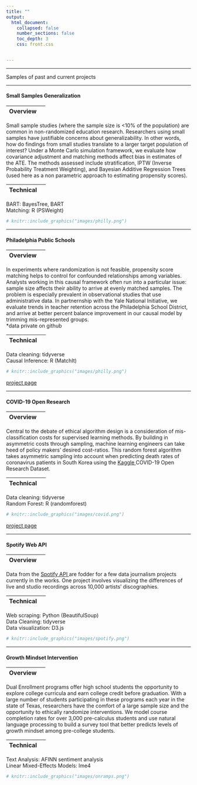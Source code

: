 ```yaml
---
title: ""
output: 
  html_document:
    collapsed: false
    number_sections: false
    toc_depth: 3
    css: front.css


---
```


---


<p> Samples of past and current projects </p>


---

#### Small Samples Generalization



<div class="row">
<div class="col-sm-6">

|Overview |  |
|:--------|-------:|

Small sample studies (where the sample size is <10% of the population) are common in non-randomized education research. Researchers using small samples have justifiable concerns about generalizability. In other words, how do findings from small studies translate to a larger target population of interest? Under a Monte Carlo simulation framework, we evaluate how covariance adjustment and matching methods affect bias in estimates of the ATE. The methods assessed include stratification, IPTW (Inverse Probability Treatment Weighting), and Bayesian Additive Regression Trees (used here as a non parametric approach to estimating propensity scores).

|Technical |  |
|:--------|-------:|
BART: BayesTree, BART </br>
Matching: R (PSWeight)


</div>
<div class="col-sm-6">
```r
# knitr::include_graphics("images/philly.png")
```
</div>
</div>

<div class="row">
<div class="col-sm-6">


  <a href="https://github.com/katjanewilson/" target = "_blank"><i class="fa fa-github" aria-hidden="true"></i></a>
</div>
<div class="col-sm-6">
</div>
</div>

---

#### Philadelphia Public Schools



<div class="row">
<div class="col-sm-6">

|Overview |  |
|:--------|-------:|

In experiments where randomization is not feasible, propensity score matching helps to control for confounded relationships among variables. Analysts working in this causal framework often run into a particular issue: sample size affects their ability to arrive at evenly matched samples. The problem is especially prevalent in observational studies that use administrative data. In partnernship with the Yale National Initiative, we evaluate trends in teacher retention across the Philadelphia School District, and arrive at better percent balance improvement in our causal model by trimming mis-represented groups. </br> *data private on github

|Technical |  |
|:--------|-------:|
Data cleaning: tidyverse </br>
Causal Inference: R (MatchIt)


</div>
<div class="col-sm-6">
```r
# knitr::include_graphics("images/philly.png")
```
</div>
</div>

<div class="row">
<div class="col-sm-6">

<a href = "https://katjanewilson.github.io/Yale-National-Initiative/" target = "_blank"> project page </a>

  <a href="https://github.com/katjanewilson/PhillyTeacherRetention-Causal" target = "_blank"><i class="fa fa-github" aria-hidden="true"></i></a>
</div>
<div class="col-sm-6">
</div>
</div>

---


#### COVID-19 Open Research


<div class="row">
<div class="col-sm-6">

|Overview |  |
|:--------|-------:|

Central to the debate of ethical algorithm design is a consideration of mis-classification costs for supervised learning methods. By building in asymmetric costs through sampling, machine learning engineers can take heed of policy makers' desired cost-ratios. This random forest algorithm takes asymmetric sampling into account when predicting death rates of coronavirus patients in South Korea using the <a href = "https://www.kaggle.com/allen-institute-for-ai/CORD-19-research-challenge/" target = "_blank"> Kaggle </a>COVID-19 Open Research Dataset.</br>

|Technical |  |
|:--------|-------:|

Data cleaning: tidyverse </br>
Random Forest: R (randomforest)


</div>
<div class="col-sm-6">
```r
# knitr::include_graphics("images/covid.png")
```
</div>
</div>

<div class="row">
<div class="col-sm-6">

<a href = "https://katjanewilson.github.io/Kaggle-Open-Research-Challenge-Random-Forest/" target = "_blank"> project page </a>

  <a href="https://github.com/katjanewilson/CORD-Random-Forest" target = "_blank"><i class="fa fa-github" aria-hidden="true"></i></a>
</div>
<div class="col-sm-6">
</div>
</div>

---

#### Spotify Web API


<div class="row">
<div class="col-sm-6">

|Overview|  |
|:--------|-------:|

  Data from the <a href = "https://developer.spotify.com/documentation/web-api/" target = "_blank"> Spotify API </a> are fodder for a few data journalism projects currently in the works. One project involves visualizing the differences of live and studio recordings across 10,000 artists' discographies.
  
|Technical |  |
|:--------|-------:|
Web scraping: Python (BeautifulSoup) </br>
Data Cleaning: tidyverse </br>
Data visualization: D3.js

</div>
<div class="col-sm-6">
```r
# knitr::include_graphics("images/spotify.png")
```
</div>
</div>

<div class="row">
<div class="col-sm-6">

</div>
</div>

---


#### Growth Mindset Intervention


<div class="row">
<div class="col-sm-6">

|Overview |  |
|:--------|-------:|

Dual Enrollment programs offer high school students the opportunity to explore college curricula and earn college credit before graduation. With a large number of students participating in these programs each year in the state of Texas, researchers have the comfort of a large sample size and the opportunity to ethically randomize interventions. We model course completion rates for over 3,000 pre-calculus students and use natural language processing to build a survey tool that better predicts levels of growth mindset among pre-college students.

|Technical |  |
|:--------|-------:|

Text Analysis: AFINN sentiment analysis </br>
Linear Mixed-Effects Models: lme4

</div>
<div class="col-sm-6">
```r
# knitr::include_graphics("images/onramps.png")
```
</div>
</div>

<div class="row">
<div class="col-sm-6">


</div>
<div class="col-sm-6">
</div>
</div>
